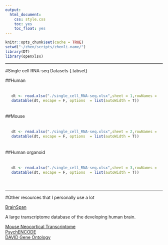```yaml
---
output:
  html_document:
    css: style.css
    toc: yes
    toc_float: yes
---
```


```r
knitr::opts_chunk$set(cache = TRUE)
setwd("~/zhen/scripts/zhenli.name/")
library(DT)
library(openxlsx)
```


<!-- In this page, you will find various useful resources related to single cell genomics, including: -->

<!-- * [List of human neocortex single cell RNA-seq datasets](#anchor1) -->
<!-- * [List of human organoid single cell RNA-seq datasets](#anchor2) -->
<!-- * List of mouse single cell RNA-seq datasets -->
<!-- * List of single cell genomics datasets -->

---

#Single cell RNA-seq Datasets {.tabset}

##Human 
<div style="padding: 20px">

```r
dt <- read.xlsx("./single_cell_RNA-seq.xlsx",sheet = 1,rowNames = F)
datatable(dt, escape = F, options  = list(autoWidth = T))
```
</div>

##Mouse 
<div style="padding: 20px">

```r
dt <- read.xlsx("./single_cell_RNA-seq.xlsx",sheet = 2,rowNames = F)
datatable(dt, escape = F, options  = list(autoWidth = T))
```
</div>

##Human organoid 
<div style="padding: 20px">
```r
dt <- read.xlsx("./single_cell_RNA-seq.xlsx",sheet = 3,rowNames = F)
datatable(dt, escape = F, options  = list(autoWidth = T))
```
</div>

---

#Other resources that I personally use a lot

<div class="wrap">
<div class="left"> 
<a href="http://www.brainspan.org/">BrainSpan</a>
</div>
<div class="right">
<p>A large transcriptome database of the developing human brain.</p>
</div>
</div>

<div><a href="http://hbatlas.org/mouseNCXtranscriptome/">Mouse Neocortical Transcriptome</a></div>
<div><a href="http://psychencode.org/">PsychENCODE</a></div>
<div><a href="https://david.ncifcrf.gov/">DAVID Gene Ontology</a></div>
